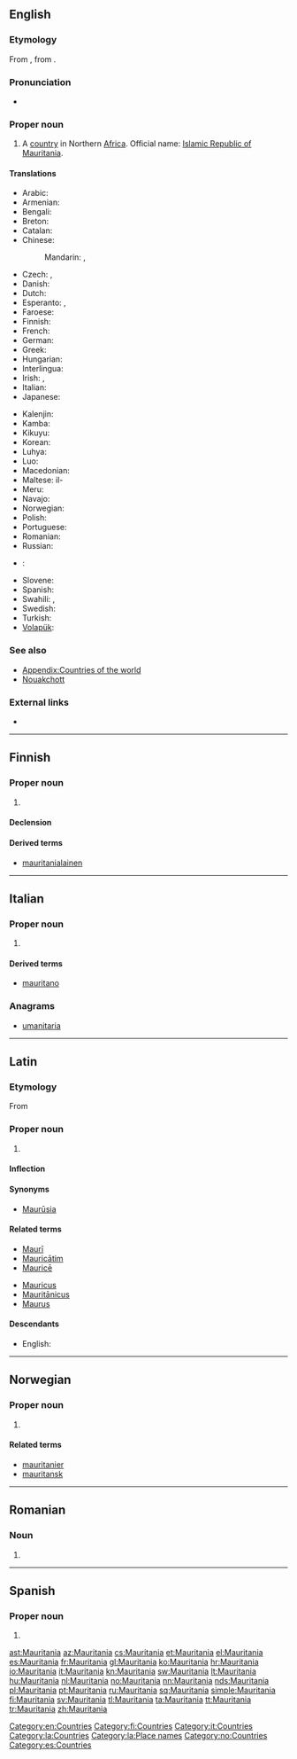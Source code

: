 {{also|Mauritánia|Mauritânia|Mauritània}}
==English==

===Etymology===
From {{etyl|la}} {{term|Mauritania|lang=la}}, from {{term|Maurus||Moor|lang=la}}.

===Pronunciation===
* {{audio|En-us-Mauritania.ogg|Audio (US)}}

===Proper noun===
{{en-proper noun}}

# A [[country]] in Northern [[Africa]]. Official name: [[Islamic Republic of Mauritania]].
<!-- encyclopedic: see Wikipedia for this
# Name of an ocean liner built in the 20th [[century]].
-->

====Translations====
{{trans-top|Islamic Republic of Mauritania}}
* Arabic: {{t-|ar|موريتانيا|f|tr=muritaaniya}}
* Armenian: {{t-|hy|Մավրիտանիա|tr=Mavritania}}
* Bengali: {{t-|bn|মৌরিতানিয়া}}
* Breton: {{t-|br|Maouritania}}
* Catalan: {{t+|ca|Mauritània|f}}
* Chinese:
*: Mandarin: {{t-|cmn|毛里塔尼亞|sc=Hani}}, {{t-|cmn|毛里塔尼亚|tr=Máolǐtǎníyà|sc=Hani}}
* Czech: {{t+|cs|Mauritánie|f}}, {{t-|cs|Mauretánie|f}}
* Danish: {{t-|da|Mauretanien}}
* Dutch: {{t-|nl|Mauretanië}}
* Esperanto: {{t-|eo|Maŭritanio}}, {{t-|eo|Maŭritanujo}}
* Faroese: {{t-|fo|Móritania}}
* Finnish: {{t+|fi|Mauritania}}
* French: {{t+|fr|Mauritanie|f}}
* German: {{t+|de|Mauretanien}}
* Greek: {{t+|el|Μαυριτανία|f}}
* Hungarian: {{t+|hu|Mauritánia}}
* Interlingua: {{t-|ia|Mauritania}}
* Irish: {{t-|ga|Máratáin|f|alt=An Mháratáin}}, {{t-|ga|Poblacht Ioslamach na Máratáine|f}}
* Italian: {{t+|it|Mauritania|f}}
* Japanese: {{t-|ja|モーリタニア|tr=Mōritania}}
{{trans-mid}}
* Kalenjin: {{tø|kln|Moritenia}}
* Kamba: {{tø|kam|Moritania}}
* Kikuyu: {{tø|ki|Moritenia}}
* Korean: {{t-|ko|모리타니|tr=Moritani|sc=Hang}}
* Luhya: {{tø|luy|Moritenia}}
* Luo: {{tø|luo|Moritenia}}
* Macedonian: {{t-|mk|Мавританија|f|tr=Mavritánija}}
* Maltese: il-{{t-|mt|Mawritanja}}
* Meru: {{tø|mer|Moritania}}
* Navajo: {{tø|nv|Moowitéínya}}
* Norwegian: {{t+|no|Mauritania}}
* Polish: {{t+|pl|Mauretania}}
* Portuguese: {{t+|pt|Mauritânia|f}}
* Romanian: {{t-|ro|Mauritania|f}}
* Russian: {{t+|ru|Мавритания|f|tr=Mavritánija}}
* {{ttbc|sh}}: {{t-|sh|Mauretanija|f}}
* Slovene: {{t+|sl|Mavretanija|alt=Mavretánija|f}}
* Spanish: {{t+|es|Mauritania|f}}
* Swahili: {{t+|sw|Moritania}}, {{t-|sw|Umoritani}}
* Swedish: {{t+|sv|Mauretanien}}
* Turkish: {{t+|tr|Moritanya}}
* [[Volapük]]: {{t+|vo|Moritän}}
{{trans-bottom}}

===See also===
* [[Appendix:Countries of the world]]
* [[Nouakchott]]

===External links===
* {{pedialite|Mauritania}}

[[Category:en:Countries]]

----

==Finnish==
{{wikipedia|lang=fi}}

===Proper noun===
{{fi-proper noun}}

# {{l|en|Mauritania}}

====Declension====
{{fi-decl-kulkija|Mauritani|nopl=1}}

====Derived terms====
* [[mauritanialainen]]

[[Category:fi:Countries]]

----

==Italian==
{{wikipedia|lang=it}}

===Proper noun===
{{it-proper noun|f}}

# {{l|en|Mauritania}}

====Derived terms====
* [[mauritano]]

===Anagrams===
* [[umanitaria#Italian|umanitaria]]

[[Category:it:Countries]]

----

==Latin==

===Etymology===
From {{term|Maurus||Moor|lang=la}}

===Proper noun===
{{la-proper noun|Mauritānia|Mauritaniae|Mauritāniae|f|first}}

# {{l|en|Mauritania}}

====Inflection====
{{la-decl-1st-loc|Mauritani|Mauritāni}}

====Synonyms====
* [[Maurusia|Maurūsia]]

====Related terms====
{{top2}}
* [[Mauri|Maurī]]
* [[Mauricatim|Mauricātim]]
* [[Maurice#Latin|Mauricē]]
{{mid2}}
* [[Mauricus]]
* [[Mauritanicus|Mauritānicus]]
* [[Maurus]]
{{bottom}}

====Descendants====
* English: {{l|en|Mauritania}}

[[Category:la:Countries]]
[[Category:la:Place names]]

----

==Norwegian==

===Proper noun===
{{head|no|proper noun}}

# {{l|en|Mauritania}}

====Related terms====
* [[mauritanier]]
* [[mauritansk]]

[[Category:no:Countries]]

----

==Romanian==

===Noun===
{{head|ro|proper noun|g=f}}

# {{l|en|Mauritania}}

----

==Spanish==
{{wikipedia|lang=es}}

===Proper noun===
{{es-proper noun|f}}

# {{l|en|Mauritania}}

[[Category:es:Countries]]

[[ast:Mauritania]]
[[az:Mauritania]]
[[cs:Mauritania]]
[[et:Mauritania]]
[[el:Mauritania]]
[[es:Mauritania]]
[[fr:Mauritania]]
[[gl:Mauritania]]
[[ko:Mauritania]]
[[hr:Mauritania]]
[[io:Mauritania]]
[[it:Mauritania]]
[[kn:Mauritania]]
[[sw:Mauritania]]
[[lt:Mauritania]]
[[hu:Mauritania]]
[[nl:Mauritania]]
[[no:Mauritania]]
[[nn:Mauritania]]
[[nds:Mauritania]]
[[pl:Mauritania]]
[[pt:Mauritania]]
[[ru:Mauritania]]
[[sq:Mauritania]]
[[simple:Mauritania]]
[[fi:Mauritania]]
[[sv:Mauritania]]
[[tl:Mauritania]]
[[ta:Mauritania]]
[[tt:Mauritania]]
[[tr:Mauritania]]
[[zh:Mauritania]]
